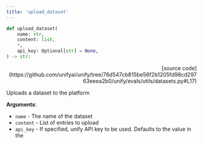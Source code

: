 ```yaml
---
title: 'upload_dataset'
---
```


```python
def upload_dataset(
    name: str,
    content: list,
    *,
    api_key: Optional[str] = None,
) -> str:
```

<p align="right">[source code](https://github.com/unifyai/unify/tree/76d547cb815be56f2b1205fd98cd29763eeea2b0/unify/evals/utils/datasets.py#L17)</p>

Uploads a dataset to the platform

**Arguments**:

- `name` - The name of the dataset
- `content` - List of entries to upload
- `api_key` - If specified, unify API key to be used. Defaults to the value in the
